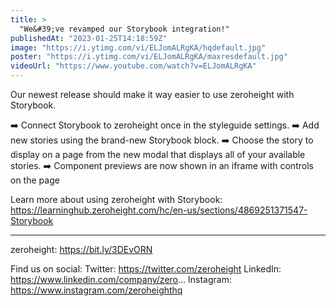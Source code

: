 ```yaml
---
title: >
  "We&#39;ve revamped our Storybook integration!"
publishedAt: "2023-01-25T14:18:59Z"
image: "https://i.ytimg.com/vi/ELJomALRgKA/hqdefault.jpg"
poster: "https://i.ytimg.com/vi/ELJomALRgKA/maxresdefault.jpg"
videoUrl: "https://www.youtube.com/watch?v=ELJomALRgKA"
---
```


Our newest release should make it way easier to use zeroheight with Storybook.

➡️ Connect Storybook to zeroheight once in the styleguide settings.
➡️ Add new stories using the brand-new Storybook block.
➡️ Choose the story to display on a page from the new modal that displays all of your available stories.
➡️ Component previews are now shown in an iframe with controls on the page

Learn more about using zeroheight with Storybook: https://learninghub.zeroheight.com/hc/en-us/sections/4869251371547-Storybook

---

zeroheight: https://bit.ly/3DEvORN

Find us on social:
Twitter: https://twitter.com/zeroheight
LinkedIn: https://www.linkedin.com/company/zero...
Instagram: https://www.instagram.com/zeroheighthq
